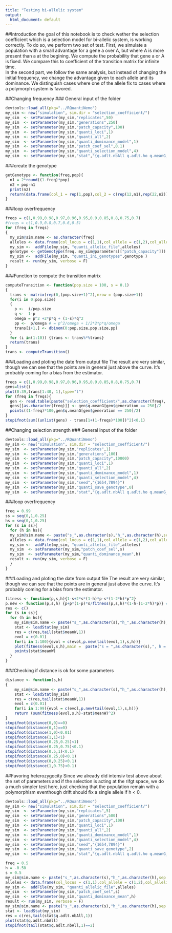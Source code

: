 ```yaml
---
title: "Testing bi-allelic system"
output:
  html_document: default
---
```



##Introduction
the goal of this notebook is to check wether the selection coefficient which is a selection model for bi-allelic system, is working correctly. To do so, we perform two set of test. First, we simulate a population with a small advantage for a gene a over A, but where A is more present than a at the begining. We compute the probability that gene a or A is fixed. We compare this to coefficient of the transition matrix for infinite time.   
In the second part, we follow the same analysis, but instead of changing the initial frequency, we change the advantage given to each allele and its dominance. We distinguish cases where one of the allele fix to cases where a polymorph system is favored. 

##Changing frequency
### General input of the folder
```r
devtools::load_all(pkg="../RQuantiNemo")
my_sim <- new("simulation", sim.dir = "selection_coefficient/")
my_sim  <- setParameter(my_sim,"replicates",50)
my_sim  <- setParameter(my_sim,"generations",250)
my_sim  <- setParameter(my_sim,"patch_capacity",100)
my_sim  <- setParameter(my_sim,"quanti_loci",1)
my_sim  <- setParameter(my_sim,"quanti_all",2)
my_sim  <- setParameter(my_sim,"quanti_dominance_model",1)
my_sim  <- setParameter(my_sim,"patch_coef_sel",0.1)
my_sim  <- setParameter(my_sim,"quanti_selection_model",4)
my_sim  <- setParameter(my_sim,"stat","{q.adlt.nbAll q.adlt.ho q.meanG_p }")
```


###create the genotype
```r
getGenotype <- function(freq,pop){
  n1 = 2*round((1-freq)*pop)
  n2 = pop-n1
  print(n2)
  return(data.frame(col_1 = rep(1,pop),col_2 = c(rep(12,n1),rep(22,n2))))
}
```


###loop overfrequency
```r
freqs = c(1,0.99,0.98,0.97,0.96,0.95,0.9,0.85,0.8,0.75,0.7)
#freqs = c(1,0.9,0.8,0.7,0.6,0.5)
for (freq in freqs)
{
  my_sim@sim.name <- as.character(freq)
  alleles <- data.frame(col_locus = c(1,1),col_allele = c(1,2),col_allelic_value = c(0, 1), col_ini_freq = c(1-freq, freq))
  my_sim <-  addFile(my_sim, "quanti_allelic_file",alleles)
  genotype <- getGenotype(freq, my_sim@parameters[["patch_capacity"]])
  my_sim <-  addFile(my_sim, "quanti_ini_genotypes",genotype )
  result <- run(my_sim, verbose = F)
}
```


###Function to compute the transition matrix
```r
computeTransition <- function(pop.size = 100, s = 0.1)
{
  trans <- matrix(rep(0,(pop.size+1)^2),nrow = (pop.size+1))
  for(i in 0:pop.size)
  {
    p <-  i/pop.size
    q <-  1-p
    omega = p^2 +2*p*q + (1-s)*q^2
    pp <-  p/omega # = p^2/omega + 1/2*2*p*q/omega
    trans[i+1,] <- dbinom(0:pop.size,pop.size,pp)
  }
  for (i in(1:10)) {trans <- trans%*%trans}
  return(trans)
}
trans <- computeTransition()
```


###Loading and ploting the date from output file
The result are very similar, though we can see that the points are in general just above the curve. 
It's probably coming for a bias from the estimator. 
```r
freqs = c(1,0.99,0.98,0.97,0.96,0.95,0.9,0.85,0.8,0.75,0.7)
gens=list()
plot(0:39,trans[1:40, 1],type="l")
for (freq in freqs){
  gen <- read.table(paste("selection_coefficient/",as.character(freq), '/simulation_mean.txt',sep=""),header=T)
  gens[[as.character(freq)]] <- gen$q.meanG[gen$generation == 250]/2
  points((1-freq)*100,gen$q.meanG[gen$generation == 250]/2)
}
stopifnot(sum((unlist(gens) - trans[1+(1-freqs)*100])^2)<0.1)
```



##Changing selection strength
### General input of the folder
```r
devtools::load_all(pkg="../RQuantiNemo")
my_sim <- new("simulation", sim.dir = "selection_coefficient/")
my_sim  <- setParameter(my_sim,"replicates",1)
my_sim  <- setParameter(my_sim,"generations",100)
my_sim  <- setParameter(my_sim,"patch_capacity",10000)
my_sim  <- setParameter(my_sim,"quanti_loci",1)
my_sim  <- setParameter(my_sim,"quanti_all",2)
my_sim  <- setParameter(my_sim,"quanti_dominance_model",1)
my_sim  <- setParameter(my_sim,"quanti_selection_model",4)
my_sim  <- setParameter(my_sim,"seed","{1654,7894}")
my_sim  <- setParameter(my_sim,"quanti_save_genotype",0)
my_sim  <- setParameter(my_sim,"stat","{q.adlt.nbAll q.adlt.ho q.meanG_p meanW_p}")
```


###loop overfrequency
```r
freq = 0.99
ss = seq(0,1,0.25)
hs = seq(0,1,0.25)
for (s in ss){
  for (h in hs){
  my_sim@sim.name <- paste("s_",as.character(s),"h_",as.character(h),sep = "")
  alleles <- data.frame(col_locus = c(1,1),col_allele = c(1,2),col_allelic_value = c(0, 1), col_ini_freq = c(1-freq, freq))
  my_sim <-  addFile(my_sim, "quanti_allelic_file",alleles)
  my_sim  <- setParameter(my_sim,"patch_coef_sel",s)
  my_sim  <- setParameter(my_sim,"quanti_dominance_mean",h)
  result <- run(my_sim, verbose = F)
  }
}
```

###Loading and ploting the date from output file
The result are very similar, though we can see that the points are in general just above the curve. 
It's probably coming for a bias from the estimator. 
```r
fitness <- function(p,s,h){1-s+2*s*(1-h)*p-s*(1-2*h)*p^2}
p.new <- function(p,s,h) {p+p*(1-p)*s/fitness(p,s,h)*(1-h-(1-2*h)*p)} # The mathematical theory of selection, recombination and mutation: R. Burger: page 32
res <- c()
for (s in ss){
  for (h in hs){
    my_sim@sim.name <- paste("s_",as.character(s),"h_",as.character(h),sep = "")
    stat <- loadStat(my_sim)
    res = c(res,tail(stat$meanW,1))
    evol = c(0.01)
    for(i in 1:100){evol = c(evol,p.new(tail(evol,1),s,h))}
    plot(fitness(evol,s,h),main =  paste("s = ",as.character(s),", h = ",as.character(h),sep = ""),type = "l")
    points(stat$meanW)
  }
}
```
###Checking if distance is ok for some parameters
```r

distance <- function(s,h)
{
    my_sim@sim.name <- paste("s_",as.character(s),"h_",as.character(h),sep = "")
    stat <- loadStat(my_sim)
    res = c(res,tail(stat$meanW,1))
    evol = c(0.01)
    for(i in 1:99){evol = c(evol,p.new(tail(evol,1),s,h))}
    return (sum(fitness(evol,s,h)-stat$meanW)^2)
}
stopifnot(distance(0,0)==0)
stopifnot(distance(0,1)==0)
stopifnot(distance(1,0)<0.01)
stopifnot(distance(1,1)<1)
stopifnot(distance(0.25,0.25)<1)
stopifnot(distance(0.25,0.75)<0.1)
stopifnot(distance(0.5,1)<0.1)
stopifnot(distance(0.25,0)<0.1)
stopifnot(distance(0,0.25)<0.1)
stopifnot(distance(1,0.75)<0.1)
```

##Favoring heterozygocity
Since we already did intensiv test above about the set of parameters and if the selection is acting at the rifgt space, we do a much simpler test here, just checking that the population remain with a polymorphism eventhough drift should fix a single allele if h < 0. 
```r
devtools::load_all(pkg="../RQuantiNemo")
my_sim <- new("simulation", sim.dir = "selection_coefficient/")
my_sim  <- setParameter(my_sim,"replicates",5)
my_sim  <- setParameter(my_sim,"generations",500)
my_sim  <- setParameter(my_sim,"patch_capacity",100)
my_sim  <- setParameter(my_sim,"quanti_loci",1)
my_sim  <- setParameter(my_sim,"quanti_all",2)
my_sim  <- setParameter(my_sim,"quanti_dominance_model",1)
my_sim  <- setParameter(my_sim,"quanti_selection_model",4)
my_sim  <- setParameter(my_sim,"seed","{1654,7894}")
my_sim  <- setParameter(my_sim,"quanti_save_genotype",2)
my_sim  <- setParameter(my_sim,"stat","{q.adlt.nbAll q.adlt.ho q.meanG_p meanW_p}")
```

```r
freq = 0.5
h = -0.50
s = 0.5
my_sim@sim.name <- paste("s_",as.character(s),"h_",as.character(h),sep = "")
alleles <- data.frame(col_locus = c(1,1),col_allele = c(1,2),col_allelic_value = c(0, 1), col_ini_freq = c(1-freq, freq))
my_sim <-  addFile(my_sim, "quanti_allelic_file",alleles)
my_sim  <- setParameter(my_sim,"patch_coef_sel",s)
my_sim  <- setParameter(my_sim,"quanti_dominance_mean",h)
result <- run(my_sim, verbose = F)
my_sim@sim.name <- paste("s_",as.character(s),"h_",as.character(h),sep = "")
stat <- loadStat(my_sim)
res = c(res,tail(stat$q.adlt.nbAll,1))
plot(stat$q.adlt.nbAll)
stopifnot(tail(stat$q.adlt.nbAll,1)==2)
```
